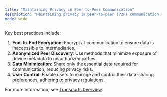 ```yaml
---
title: "Maintaining Privacy in Peer-to-Peer Communication"
description: "Maintaining privacy in peer-to-peer (P2P) communication requires robust mechanisms to protect user data and limit exposure."
mode: wide
---
```

Key best practices include:

1. **End-to-End Encryption**: Encrypt all communication to ensure data is inaccessible to intermediaries.
2. **Anonymized Peer Discovery**: Use methods that minimize exposure of device metadata to unauthorized parties.
3. **Data Minimization**: Share only the essential data required for communication, reducing privacy risks.
4. **User Control**: Enable users to manage and control their data-sharing preferences, adhering to privacy regulations.

For more information, see <a href="/key-concepts/mesh-networking#transports" target="_blank">Transports Overview</a>.
